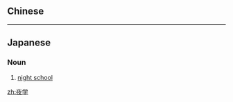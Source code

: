 {{also|夜學}}
==Chinese==
{{zh-see|夜學}}

----

==Japanese==
{{ja-kanjitab|や|がく|yomi=o}}

===Noun===
{{ja-noun|やがく|kyu=夜學}}

# [[night school]]

[[zh:夜学]]